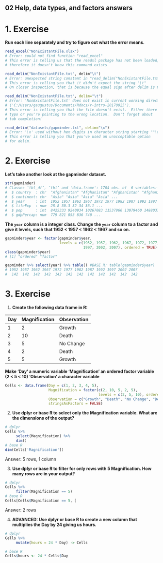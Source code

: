 ## 02 Help, data types, and factors answers

# 1. Exercise

**Run each line separately and try to figure out what the error means.**
```r
read_excel("NonExistantFile.xlsx")
# Error: could not find function "read_excel"
# This error is telling us that the readxl package has not been loaded, 
# therefore it doesn't know this command exists

read_delim("NonExistantFile.txt", delim"\t")
# Error: unexpected string constant in "read_delim("NonExistantFile.txt", delim"\t""
# This error is telling you that it didn't expect the string "\t"
# On closer inspection, that is because the equal sign after delim is missing

read_delim("NonExistantFile.txt", delim="\t")
# Error: 'NonExistantFile.txt' does not exist in current working directory 
# ('C:/Users/gaugustus/Documents/Rdocs/r-intro-20170825').
# This error is telling you that the file doesn't exist.  Either there is a
# typo or you're pointing to the wrong location.  Don't forget about
# tab completion!

read_delim("datasets/gapminder.txt", delim="\x")
# Error: '\x' used without hex digits in character string starting ""\x"
# This error is telling you that you've used an unacceptable option
# for delim.
```



# 2. Exercise

**Let's take another look at the gapminder dataset.**
```r
str(gapminder)
# Classes ‘tbl_df’, ‘tbl’ and 'data.frame':	1704 obs. of  6 variables:
#  $ country  : chr  "Afghanistan" "Afghanistan" "Afghanistan" "Afghanistan" ...
#  $ continent: chr  "Asia" "Asia" "Asia" "Asia" ...
#  $ year     : int  1952 1957 1962 1967 1972 1977 1982 1987 1992 1997 ...
#  $ lifeExp  : num  28.8 30.3 32 34 36.1 ...
#  $ pop      : int  8425333 9240934 10267083 11537966 13079460 14880372 12881816 13867957 16317921 22227415 ...
#  $ gdpPercap: num  779 821 853 836 740 ...
```


**The `year` column is a integer class. Change the `year` column to a factor and give it levels, such that 1952 < 1957 < 1962 < 1967 and so on.**
```r
gapminder$year <- factor(gapminder$year,
                         levels = c(1952, 1957, 1962, 1967, 1972, 1977, 1982, 1987, 1992,
                                    1997, 2002, 2007), ordered = TRUE)
class(gapminder$year)
# [1] "ordered" "factor" 

gapminder %>% select(year) %>% table() #BASE R: table(gapminder$year)
# 1952 1957 1962 1967 1972 1977 1982 1987 1992 1997 2002 2007 
#  142  142  142  142  142  142  142  142  142  142  142  142 
```




# 3. Exercise

1. **Create the following data frame in R:**

| Day | Magnification | Observation |
| --- | ------------- | ----------- |
|  1  |      2        |   Growth    |
|  2  |      10       |    Death    |
|  3  |      5        |  No Change  |
|  4  |      2        |    Death    |
|  5  |      5        |   Growth    |

**Make ‘Day’ a numeric variable ‘Magnification’ an ordered factor variable (2 < 5 < 10) ‘Observation’ a character variable**

```r
Cells <- data.frame(Day = c(1, 2, 3, 4, 5),
                    Magnification = factor(c(2, 10, 5, 2, 5),
                                           levels = c(2, 5, 10), ordered = TRUE),
                    Observation = c("Growth", "Death", "No Change", "Death", "Growth"),
                    stringsAsFactors = FALSE)
```



2. **Use dplyr or base R to select only the Magnification variable. What are the dimensions of the output?**
```r
# dplyr
Cells %>%
     select(Magnification) %>%
     dim()
# base R
dim(Cells['Magnification'])
```

Answer: 5 rows, 1 column

3. **Use dplyr or base R to filter for only rows with 5 Magnification. How many rows are in your output?**
```r
# dplyr
Cells %>%
     filter(Magnification == 5)
# base R
Cells[Cells$Magnification == 5, ]
```

Answer: 2 rows

4. **ADVANCED: Use dplyr or base R to create a new column that multiplies the Day by 24 giving us hours.**
```r
# dplyr
Cells %>% 
     mutate(hours = 24 * Day) -> Cells

# base R
Cells$hours <- 24 * Cells$Day
```



